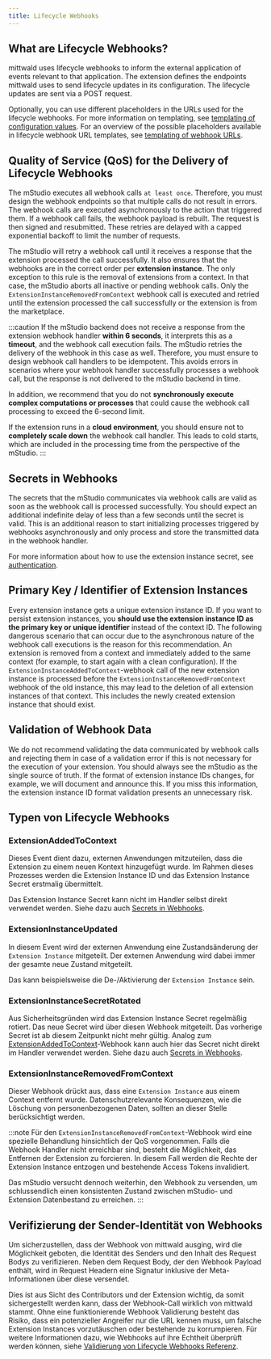 ```yaml
---
title: Lifecycle Webhooks
---
```


## What are Lifecycle Webhooks?

mittwald uses lifecycle webhooks to inform the external application of events relevant to that application.
The extension defines the endpoints mittwald uses to send lifecycle updates in its configuration.
The lifecycle updates are sent via a POST request.

Optionally, you can use different placeholders in the URLs used for the lifecycle webhooks.
For more information on templating, see [templating of configuration values](../templating).
For an overview of the possible placeholders available in lifecycle webhook URL templates, see [templating of webhook URLs](../../../reference/webhooks#templating-of-webhook-urls).

## Quality of Service (QoS) for the Delivery of Lifecycle Webhooks

The mStudio executes all webhook calls `at least once`.
Therefore, you must design the webhook endpoints so that multiple calls do not result in errors.
The webhook calls are executed asynchronously to the action that triggered them.
If a webhook call fails, the webhook payload is rebuilt.
The request is then signed and resubmitted.
These retries are delayed with a capped exponential backoff to limit the number of requests.

The mStudio will retry a webhook call until it receives a response that the extension processed the call successfully.
It also ensures that the webhooks are in the correct order per **extension instance**.
The only exception to this rule is the removal of extensions from a context.
In that case, the mStudio aborts all inactive or pending webhook calls.
Only the `ExtensionInstanceRemovedFromContext` webhook call is executed and retried until the extension processed the call successfully or the extension is from the marketplace.

:::caution
If the mStudio backend does not receive a response from the extension webhook handler **within 6 seconds**, it interprets this as a **timeout**, and the webhook call execution fails.
The mStudio retries the delivery of the webhook in this case as well.
Therefore, you must ensure to design webhook call handlers to be idempotent.
This avoids errors in scenarios where your webhook handler successfully processes a webhook call, but the response is not delivered to the mStudio backend in time.

In addition, we recommend that you do not **synchronously execute complex computations or processes** that could cause the webhook call processing to exceed the 6-second limit.

If the extension runs in a **cloud environment**, you should ensure not to **completely scale down** the webhook call handler.
This leads to cold starts, which are included in the processing time from the perspective of the mStudio.
:::

## Secrets in Webhooks

The secrets that the mStudio communicates via webhook calls are valid as soon as the webhook call is processed successfully.
You should expect an additional indefinite delay of less than a few seconds until the secret is valid.
This is an additional reason to start initializing processes triggered by webhooks asynchronously and only process and store the transmitted data in the webhook handler.

For more information about how to use the extension instance secret, see [authentication](../authentication#extension-instance-secret).

## Primary Key / Identifier of Extension Instances

Every extension instance gets a unique extension instance ID.
If you want to persist extension instances, you **should use the extension instance ID as the primary key or unique identifier** instead of the context ID.
The following dangerous scenario that can occur due to the asynchronous nature of the webhook call executions is the reason for this recommendation.
An extension is removed from a context and immediately added to the same context (for example, to start again with a clean configuration).
If the `ExtensionInstanceAddedToContext`-webhook call of the new extension instance is processed before the `ExtensionInstanceRemovedFromContext` webhook of the old instance,
this may lead to the deletion of all extension instances of that context.
This includes the newly created extension instance that should exist.

## Validation of Webhook Data

We do not recommend validating the data communicated by webhook calls and rejecting them in case of a validation error if this is not necessary for the execution of your extension.
You should always see the mStudio as the single source of truth.
If the format of extension instance IDs changes, for example, we will document and announce this.
If you miss this information, the extension instance ID format validation presents an unnecessary risk.

## Typen von Lifecycle Webhooks

### ExtensionAddedToContext

Dieses Event dient dazu, externen Anwendungen mitzuteilen, dass die Extension zu einem neuen Kontext hinzugefügt wurde.
Im Rahmen dieses Prozesses werden die Extension Instance ID und das Extension Instance Secret erstmalig übermittelt.

Das Extension Instance Secret kann nicht im Handler selbst direkt verwendet werden.
Siehe dazu auch [Secrets in Webhooks](#secrets-in-webhooks).

### ExtensionInstanceUpdated

In diesem Event wird der externen Anwendung eine Zustandsänderung der `Extension Instance` mitgeteilt.
Der externen Anwendung wird dabei immer der gesamte neue Zustand mitgeteilt.

Das kann beispielsweise die De-/Aktivierung der `Extension Instance` sein.

### ExtensionInstanceSecretRotated

Aus Sicherheitsgründen wird das Extension Instance Secret regelmäßig rotiert.
Das neue Secret wird über diesen Webhook mitgeteilt.
Das vorherige Secret ist ab diesem Zeitpunkt nicht mehr gültig.
Analog zum [ExtensionAddedToContext](#extensionaddedtocontext)-Webhook kann auch hier das Secret nicht direkt im Handler verwendet werden.
Siehe dazu auch [Secrets in Webhooks](#secrets-in-webhooks).

### ExtensionInstanceRemovedFromContext

Dieser Webhook drückt aus, dass eine `Extension Instance` aus einem Context entfernt wurde.
Datenschutzrelevante Konsequenzen, wie die Löschung von personenbezogenen Daten, sollten an dieser Stelle berücksichtigt werden.

:::note
Für den `ExtensionInstanceRemovedFromContext`-Webhook wird eine spezielle Behandlung hinsichtlich der QoS vorgenommen.
Falls die Webhook Handler nicht erreichbar sind, besteht die Möglichkeit, das Entfernen der Extension zu forcieren.
In diesem Fall werden die Rechte der Extension Instance entzogen und bestehende Access Tokens invalidiert.

Das mStudio versucht dennoch weiterhin, den Webhook zu versenden,
um schlussendlich einen konsistenten Zustand zwischen mStudio- und Extension Datenbestand zu erreichen.
:::

## Verifizierung der Sender-Identität von Webhooks

Um sicherzustellen, dass der Webhook von mittwald ausging, wird die Möglichkeit geboten, die Identität des Senders und den Inhalt des Request Bodys zu verifizieren.
Neben dem Request Body, der den Webhook Payload enthält, wird in Request Headern eine Signatur inklusive der Meta-Informationen über diese versendet.

Dies ist aus Sicht des Contributors und der Extension wichtig, da somit sichergestellt werden kann, dass der Webhook-Call wirklich von mittwald stammt.
Ohne eine funktionierende Webhook Validierung besteht das Risiko, dass ein potenzieller Angreifer nur die URL kennen muss, um falsche Extension Instances vorzutäuschen oder bestehende zu korrumpieren.
Für weitere Informationen dazu, wie Webhooks auf ihre Echtheit überprüft werden können, siehe [Validierung von Lifecycle Webhooks Referenz](../../../reference/webhooks#validierung-von-lifecycle-webhooks).
